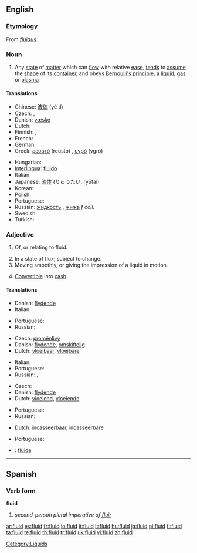 ==English==

===Etymology===
From {{etyl|la}} ''[[fluidus]]''.

===Noun===
{{wikipedia}}
{{en-noun|s|-}}

# Any [[state]] of [[matter]] which can [[flow]] with relative [[ease]], [[tend]]s to [[assume]] the [[shape]] of its [[container]], and obeys [[Bernoulli's principle]]; a [[liquid]], [[gas]] or [[plasma]]

====Translations====
{{trans-top|any state of matter which can flow}}
* Chinese: [[液体]] (yè tǐ)
* Czech: {{t-|cs|kapalina|f}}, {{t-|cs|tekutina|f}}
* Danish: [[væske]] {{c}}
* Dutch: {{t+|nl|vloeistof|f}}
* Finnish: {{t-|fi|fluidi}}, {{t+|fi|neste}}
* French: {{t+|fr|fluide|m}}
* German: {{t-|de|Fluid|n}}
* Greek: [[ρευστό]] (reustó) {{n}}, [[υγρό]] (ygró) {{n}}
{{trans-mid}}
* Hungarian: {{t|hu|folyadék}}
* [[Interlingua]]: [[fluido#Interlingua|fluido]]
* Italian: {{t+|it|fluido|m}}
* Japanese: [[流体]] (りゅうたい, ryūtai)
* Korean: {{t+|ko|액체|sc=Hang}}
* Polish: {{t+|pl|płyn|m}}
* Portuguese: {{t+|pt|fluido|m}}
* Russian: [[жидкость]] {{f}}, [[жижа]] ''f coll.''
* Swedish: {{t+|sv|vätska|c}}
* Turkish: {{t|tr|akışkan}}
{{trans-bottom}}

===Adjective===
{{en-adj}}

# {{not comparable}} Of, or relating to fluid.
# In a state of flux; subject to change.
# Moving smoothly, or giving the impression of a liquid in motion.
# {{context|of an asset}} [[Convertible]] into [[cash]].

====Translations====

{{trans-top|of or relating to fluid}}
* Danish: [[flydende]]
* Italian: {{t+|it|fluido}}
{{trans-mid}}
* Portuguese: {{t+|pt|fluido}}
* Russian: {{t+|ru|жидкий|sc=Cyrl}}
{{trans-bottom}}

{{trans-top|in a state of flux; subject to change}}
* Czech: [[proměnlivý]]
* Danish: [[flydende]], [[omskiftelig]]
* Dutch: [[vloeibaar]], [[vloeibare]]
{{trans-mid}}
* Italian: {{t+|it|fluido}}
* Portuguese: {{t+|pt|fluido}}
* Russian: {{t+|ru|текучий|sc=Cyrl}}, {{t+|ru|гибкий|sc=Cyrl}}
{{trans-bottom}}

{{trans-top|moving smoothly}}
* Czech: {{t-|cs|plynulý}}
* Danish: [[flydende]]
* Dutch: [[vloeiend]], [[vloeiende]]
{{trans-mid}}
* Portuguese: {{t+|pt|fluido}}
* Russian: {{t+|ru|плавный|sc=Cyrl}}
{{trans-bottom}}

{{trans-top|convertible into cash}}
* Dutch: [[incasseerbaar]], [[incasseerbare]]
{{trans-mid}}
* Portuguese: {{t+|pt|líquido}}
{{trans-bottom}}

{{checktrans-top}}
* {{ttbc|Interlingua}}: [[fluide]]
{{checktrans-bottom}}

----

==Spanish==

===Verb form===
'''fluid'''

# ''second-person plural imperative of [[fluir]]''

[[Category:Liquids]]

[[ar:fluid]]
[[es:fluid]]
[[fr:fluid]]
[[io:fluid]]
[[it:fluid]]
[[lt:fluid]]
[[hu:fluid]]
[[ja:fluid]]
[[pl:fluid]]
[[fi:fluid]]
[[ta:fluid]]
[[te:fluid]]
[[th:fluid]]
[[tr:fluid]]
[[uk:fluid]]
[[vi:fluid]]
[[zh:fluid]]